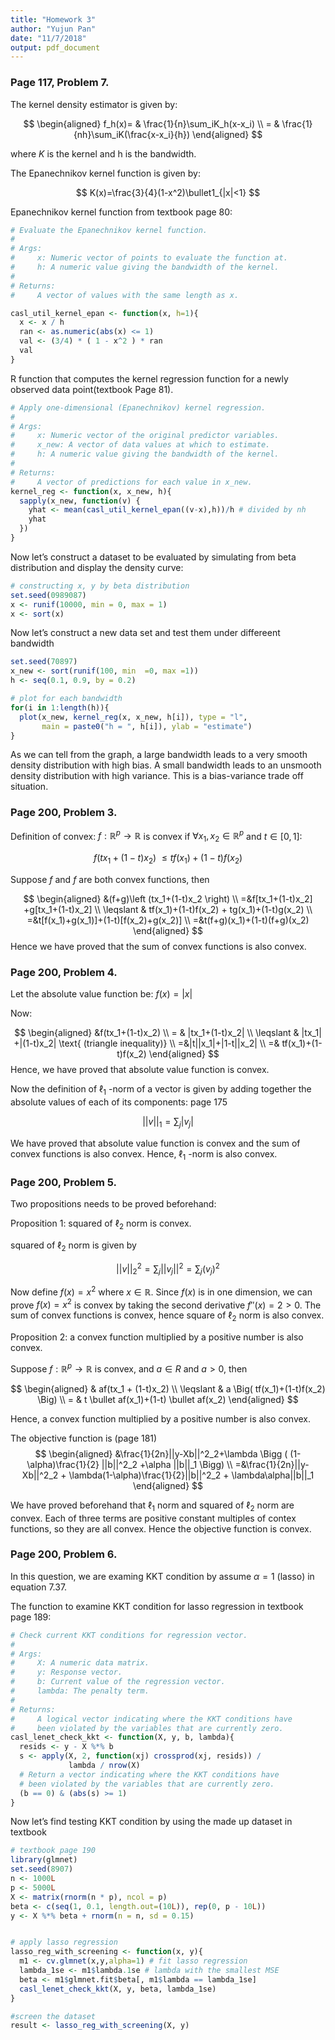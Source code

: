 ```yaml
---
title: "Homework 3"
author: "Yujun Pan"
date: "11/7/2018"
output: pdf_document
---
```


### Page 117, Problem 7.

The kernel density estimator is given by:

$$
\begin{aligned}
f_h(x)= & \frac{1}{n}\sum_iK_h(x-x_i) \\
= & \frac{1}{nh}\sum_iK(\frac{x-x_i}{h})
\end{aligned}
$$

where $K$ is the kernel and h is the bandwidth.

The Epanechnikov kernel function is given by:

$$
K(x)=\frac{3}{4}(1-x^2)\bullet1_{|x|<1}
$$



Epanechnikov kernel function from textbook page 80:

```r
# Evaluate the Epanechnikov kernel function.
#
# Args:
#     x: Numeric vector of points to evaluate the function at.
#     h: A numeric value giving the bandwidth of the kernel.
#
# Returns:
#     A vector of values with the same length as x.

casl_util_kernel_epan <- function(x, h=1){
  x <- x / h
  ran <- as.numeric(abs(x) <= 1)
  val <- (3/4) * ( 1 - x^2 ) * ran
  val
}
```

R function that computes the kernel regression function for a newly observed data point(textbook Page 81).

```r
# Apply one-dimensional (Epanechnikov) kernel regression.
#
# Args:
#     x: Numeric vector of the original predictor variables.
#     x_new: A vector of data values at which to estimate.
#     h: A numeric value giving the bandwidth of the kernel.
#
# Returns:
#     A vector of predictions for each value in x_new.
kernel_reg <- function(x, x_new, h){
  sapply(x_new, function(v) {
    yhat <- mean(casl_util_kernel_epan((v-x),h))/h # divided by nh
    yhat
  })
}
```

Now let's construct a dataset to be evaluated by simulating from beta distribution and display the density curve:


```r
# constructing x, y by beta distribution
set.seed(0989087)
x <- runif(10000, min = 0, max = 1)
x <- sort(x)
```

Now let's construct a new data set and test them under differeent bandwidth

```r
set.seed(70897)
x_new <- sort(runif(100, min  =0, max =1))
h <- seq(0.1, 0.9, by = 0.2)

# plot for each bandwidth
for(i in 1:length(h)){
  plot(x_new, kernel_reg(x, x_new, h[i]), type = "l", 
       main = paste0("h = ", h[i]), ylab = "estimate")
}
```

As we can tell from the graph, a large bandwidth leads to a very smooth density distribution with high bias. A small bandwidth leads to an unsmooth density distribution with high variance. This is a bias-variance trade off situation. 


### Page 200, Problem 3. 

Definition of convex: $f:\mathbb{R}^p \rightarrow \mathbb{R}$ is convex if $\forall x_{1}, x_{2} \in \mathbb{R}^p$ and $t \in [0,1]$:

$$
f(tx_1 + (1-t)x_2) \ \leqslant tf(x_1)+(1-t)f(x_2)
$$

Suppose $f$ and $f$ are both convex functions, then 

$$
\begin{aligned}
&(f+g)\left (tx_1+(1-t)x_2 \right) \\
=&f[tx_1+(1-t)x_2] +g[tx_1+(1-t)x_2] \\
\leqslant & tf(x_1)+(1-t)f(x_2) + tg(x_1)+(1-t)g(x_2) \\
=&t[f(x_1)+g(x_1)]+(1-t)[f(x_2)+g(x_2)] \\
=&t(f+g)(x_1)+(1-t)(f+g)(x_2)
\end{aligned}
$$
Hence we have proved that the sum of convex functions is also convex.

### Page 200, Problem 4. 

Let the absolute value function be: $f(x)=|x|$

Now:

$$
\begin{aligned}
&f(tx_1+(1-t)x_2) \\
= & |tx_1+(1-t)x_2| \\
\leqslant & |tx_1| +|(1-t)x_2| \text{    (triangle inequality)} \\
=&|t||x_1|+|1-t||x_2| \\
=& tf(x_1)+(1-t)f(x_2)
\end{aligned}
$$
Hence, we have proved that absolute value function is convex.

Now the definition of $\ell_1 \text{ -norm}$ of a vector is given by adding together the absolute values of each of its components: page 175

$$
||v||_1 = \sum_j |v_j|
$$

We have proved that absolute value function is convex and the sum of convex functions is also convex. Hence, $\ell_1 \text{ -norm}$ is also convex. 


### Page 200, Problem 5. 

Two propositions needs to be proved beforehand:

Proposition 1: squared of $\ell_2 \text{ norm}$ is convex.

squared of $\ell_2 \text{ norm}$ is given by 

$$
||v||^2_2=\sum_j||v_j||^2=\sum_j(v_j)^2
$$

Now define $f(x)=x^2$ where $x\in \mathbb{R}$. Since $f(x)$ is in one dimension, we can prove $f(x)=x^2$ is convex by taking the second derivative $f''(x)=2>0$. The sum of convex functions is convex, hence square of $\ell_2 \text{ norm}$ is also convex. 

Proposition 2: a convex function multiplied by a positive number is also convex. 

Suppose $f:\mathbb{R}^p \rightarrow \mathbb{R}$ is convex, and $a\in R$ and $a > 0$, then

$$
\begin{aligned}
& af(tx_1 + (1-t)x_2)  \\
\leqslant & a \Big( tf(x_1)+(1-t)f(x_2) \Big) \\
= & t \bullet af(x_1)+(1-t) \bullet af(x_2)
\end{aligned}
$$

Hence, a convex function multiplied by a positive number is also convex. 

The objective function is (page 181)
$$
\begin{aligned}
&\frac{1}{2n}||y-Xb||^2_2+\lambda \Bigg ( (1-\alpha)\frac{1}{2} ||b||^2_2 +\alpha ||b||_1 \Bigg) \\
=&\frac{1}{2n}||y-Xb||^2_2 + \lambda(1-\alpha)\frac{1}{2}||b||^2_2 + \lambda\alpha||b||_1
\end{aligned}
$$


We have proved beforehand that $\ell_1 \text{ norm}$ and squared of $\ell_2 \text{ norm}$ are convex. Each of three terms are positive constant multiples of contex functions, so they are all convex. Hence the objective function is convex. 


### Page 200, Problem 6.

In this question, we are examing KKT condition by assume $\alpha = 1$ (lasso) in equation 7.37.

The function to examine KKT condition for lasso regression in textbook page 189:

```r
# Check current KKT conditions for regression vector.
#
# Args:
#     X: A numeric data matrix.
#     y: Response vector.
#     b: Current value of the regression vector.
#     lambda: The penalty term.
#
# Returns:
#     A logical vector indicating where the KKT conditions have
#     been violated by the variables that are currently zero.
casl_lenet_check_kkt <- function(X, y, b, lambda){
  resids <- y - X %*% b
  s <- apply(X, 2, function(xj) crossprod(xj, resids)) /
             lambda / nrow(X)
  # Return a vector indicating where the KKT conditions have
  # been violated by the variables that are currently zero.
  (b == 0) & (abs(s) >= 1)
}

```


Now let's find testing KKT condition by using the made up dataset in textbook

```r
# textbook page 190
library(glmnet)
set.seed(8907)
n <- 1000L
p <- 5000L
X <- matrix(rnorm(n * p), ncol = p)
beta <- c(seq(1, 0.1, length.out=(10L)), rep(0, p - 10L))
y <- X %*% beta + rnorm(n = n, sd = 0.15)


# apply lasso regression
lasso_reg_with_screening <- function(x, y){
  m1 <- cv.glmnet(x,y,alpha=1) # fit lasso regression
  lambda_1se <- m1$lambda.1se # lambda with the smallest MSE
  beta <- m1$glmnet.fit$beta[, m1$lambda == lambda_1se]
  casl_lenet_check_kkt(X, y, beta, lambda_1se)
}

#screen the dataset
result <- lasso_reg_with_screening(X, y)
```
